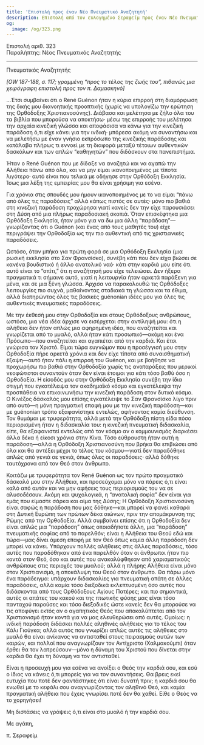 ```yaml
---
title: 'Επιστολή προς έναν Νέο Πνευματικό Αναζητητή'
description: Επιστολή από τον ευλογημένο Σεραφείμ προς έναν Νέο Πνευματικό Αναζητητή.
og:
  image: /og/323.png
---
```


<div style={{textAlign:'right', fontFamily:'monospace'}}>Επιστολή αριθ. 323</div>
<div style={{textAlign:'left', fontFamily:'monospace'}}>Παραλήπτης: Νέος Πνευματικός Αναζητητής</div>

---

Πνευματικός Αναζητητής

*[OW 187-188, σ. 117; γραμμένη “προς το τέλος της ζωής του”, πιθανώς μια χειρόγραφη επιστολή προς τον π. Δαμασκηνό]*

…Έτσι συμβαίνει ότι ο René Guénon ήταν η κύρια επιρροή στη διαμόρφωση της δικής μου διανοητικής προοπτικής (χωρίς να υπολογίζω την ερώτηση της Ορθόδοξης Χριστιανοσύνης). Διάβασα και μελέτησα με ζήλο όλα του τα βιβλία που μπορούσα να αποκτήσω· μέσω της επιρροής του μελέτησα την αρχαία κινεζική γλώσσα και αποφάσισα να κάνω για την κινεζική παράδοση ό,τι είχε κάνει για την ινδική· μπόρεσα ακόμη να συναντήσω και να μελετήσω με έναν γνήσιο εκπρόσωπο της κινεζικής παράδοσης και κατάλαβα πλήρως τι εννοεί με τη διαφορά μεταξύ τέτοιων αυθεντικών δασκάλων και των απλών “καθηγητών” που διδάσκουν στα πανεπιστήμια.

Ήταν ο René Guénon που με δίδαξε να αναζητώ και να αγαπώ την Αλήθεια πάνω από όλα, και να μην είμαι ικανοποιημένος με τίποτα λιγότερο· αυτό είναι που τελικά με οδήγησε στην Ορθόδοξη Εκκλησία. Ίσως μια λέξη της εμπειρίας μου θα είναι χρήσιμη για εσένα.

Για χρόνια στις σπουδές μου ήμουν ικανοποιημένος με το να είμαι “πάνω από όλες τις παραδόσεις” αλλά κάπως πιστός σε αυτές· μόνο πιο βαθιά στη κινεζική παράδοση προχώρησα γιατί κανείς δεν την είχε παρουσιάσει στη Δύση από μια πλήρως παραδοσιακή σκοπιά. Όταν επισκέφτηκα μια Ορθόδοξη Εκκλησία, ήταν μόνο για να δω μια άλλη “παράδοση”—γνωρίζοντας ότι ο Guénon (και ένας από τους μαθητές του) είχε περιγράψει την Ορθοδοξία ως την πιο αυθεντική από τις χριστιανικές παραδόσεις.

Ωστόσο, όταν μπήκα για πρώτη φορά σε μια Ορθόδοξη Εκκλησία (μια ρωσική εκκλησία στο Σαν Φρανσίσκο), συνέβη κάτι που δεν είχα βιώσει σε κανένα βουδιστικό ή άλλο ανατολικό ναό· κάτι στην καρδιά μου είπε ότι αυτό είναι το “σπίτι,” ότι η αναζήτησή μου είχε τελειώσει. Δεν ήξερα πραγματικά τι σήμαινε αυτό, γιατί η λειτουργία ήταν αρκετά παράξενη για μένα, και σε μια ξένη γλώσσα. Άρχισα να παρακολουθώ τις Ορθόδοξες λειτουργίες πιο συχνά, μαθαίνοντας σταδιακά τη γλώσσα και τα έθιμα, αλλά διατηρώντας όλες τις βασικές guénonian ιδέες μου για όλες τις αυθεντικές πνευματικές παραδόσεις.

Με την έκθεσή μου στην Ορθοδοξία και στους Ορθόδοξους ανθρώπους, ωστόσο, μια νέα ιδέα άρχισε να εισέρχεται στην αντίληψή μου: ότι η αλήθεια δεν ήταν απλώς μια αφηρημένη ιδέα, που αναζητείται και γνωρίζεται από το μυαλό, αλλά ήταν κάτι προσωπικό—ακόμη και ένα Πρόσωπο—που αναζητείται και αγαπιέται από την καρδιά. Και έτσι γνώρισα τον Χριστό. Είμαι τώρα ευγνώμον που η προσέγγισή μου στην Ορθοδοξία πήρε αρκετά χρόνια και δεν είχε τίποτα από συναισθηματική έξαψη—αυτό ήταν πάλι η επιρροή του Guénon, και με βοήθησε να προχωρήσω πιο βαθιά στην Ορθοδοξία χωρίς τις αναταράξεις που μερικοί νεοφώτιστοι συναντούν όταν δεν είναι έτοιμοι για κάτι τόσο βαθύ όσο η Ορθοδοξία. Η είσοδός μου στην Ορθόδοξη Εκκλησία συνέβη την ίδια στιγμή που εγκατέλειψα τον ακαδημαϊκό κόσμο και εγκατέλειψα την προσπάθεια να επικοινωνήσω την κινεζική παράδοση στον δυτικό κόσμο. Ο Κινέζος δάσκαλός μου επίσης εγκατέλειψε το Σαν Φρανσίσκο λίγο πριν από αυτό—η μόνη πραγματική επαφή μου με την κινεζική παράδοση—και με guénonian τρόπο εξαφανίστηκε εντελώς, αφήνοντας καμία διεύθυνση. Τον θυμάμαι με τρυφερότητα, αλλά μετά την Ορθόδοξη πίστη είδα πόσο περιορισμένη ήταν η διδασκαλία του: η κινεζική πνευματική διδασκαλία, είπε, θα εξαφανιστεί εντελώς από τον κόσμο αν ο κομμουνισμός διαρκέσει άλλα δέκα ή είκοσι χρόνια στην Κίνα. Τόσο εύθραυστη ήταν αυτή η παράδοση—αλλά η Ορθόδοξη Χριστιανοσύνη που βρήκα θα επιβιώσει από όλα και θα αντέξει μέχρι το τέλος του κόσμου—γιατί δεν παραδόθηκε απλώς από γενιά σε γενιά, όπως όλες οι παραδόσεις· αλλά δόθηκε ταυτόχρονα από τον Θεό στον άνθρωπο.

Κοιτάζω με τρυφερότητα τον René Guénon ως τον πρώτο πραγματικό δάσκαλό μου στην Αλήθεια, και προσεύχομαι μόνο να πάρεις ό,τι είναι καλό από αυτόν και να μην αφήσεις τους περιορισμούς του να σε αλυσοδέσουν. Ακόμη και ψυχολογικά, η “ανατολική σοφία” δεν είναι για εμάς που είμαστε σάρκα και αίμα της Δύσης; Η Ορθόδοξη Χριστιανοσύνη είναι σαφώς η παράδοση που μας δόθηκε—και μπορεί να φανεί καθαρά στη Δυτική Ευρώπη των πρώτων δέκα αιώνων, πριν την απομάκρυνση της Ρώμης από την Ορθοδοξία. Αλλά συμβαίνει επίσης ότι η Ορθοδοξία δεν είναι απλώς μια “παράδοση” όπως οποιαδήποτε άλλη, μια “παράδοση” πνευματικής σοφίας από το παρελθόν; είναι η Αλήθεια του Θεού εδώ και τώρα—μας δίνει άμεση επαφή με τον Θεό όπως καμία άλλη παράδοση δεν μπορεί να κάνει. Υπάρχουν πολλές αλήθειες στις άλλες παραδόσεις, τόσο αυτές που παραδόθηκαν από ένα παρελθόν όταν οι άνθρωποι ήταν πιο κοντά στον Θεό, όσο και αυτές που ανακαλύφθηκαν από χαρισματικούς ανθρώπους στις περιοχές του μυαλού; αλλά η πλήρης Αλήθεια είναι μόνο στον Χριστιανισμό, η αποκάλυψη του Θεού στον άνθρωπο. Θα πάρω μόνο ένα παράδειγμα: υπάρχουν διδασκαλίες για πνευματική απάτη σε άλλες παραδόσεις, αλλά καμία τόσο διεξοδικά εκλεπτυσμένη όσο αυτές που διδάσκονται από τους Ορθόδοξους Αγίους Πατέρες; και πιο σημαντικά, αυτές οι απάτες του κακού και της πτωτικής φύσης μας είναι τόσο πανταχού παρούσες και τόσο διεξοδικές ώστε κανείς δεν θα μπορούσε να τις αποφύγει εκτός αν ο αγαπητικός Θεός που αποκαλύπτεται από τον Χριστιανισμό ήταν κοντά για να μας ελευθερώσει από αυτές. Ομοίως: η ινδική παράδοση διδάσκει πολλές αληθινές αλήθειες για το τέλος του Κάλι Γιούγκα; αλλά αυτός που γνωρίζει απλώς αυτές τις αλήθειες στο μυαλό θα είναι ανίκανος να αντισταθεί στους πειρασμούς αυτών των καιρών, και πολλοί που αναγνωρίζουν τον Αντίχριστο (Χαλμακούμπι) όταν έρθει θα τον λατρεύσουν—μόνο η δύναμη του Χριστού που δίνεται στην καρδιά θα έχει τη δύναμη να τον αντισταθεί.

Είναι η προσευχή μου για εσένα να ανοίξει ο Θεός την καρδιά σου, και εσύ ο ίδιος να κάνεις ό,τι μπορείς για να τον συναντήσεις. Θα βρεις εκεί ευτυχία που ποτέ δεν φαντάστηκες ότι είναι δυνατή πριν; η καρδιά σου θα ενωθεί με το κεφάλι σου αναγνωρίζοντας τον αληθινό Θεό, και καμία πραγματική αλήθεια που έχεις γνωρίσει ποτέ δεν θα χαθεί. Είθε ο Θεός να το χορηγήσει!

Μη διστάσεις να γράψεις ό,τι είναι στο μυαλό ή την καρδιά σου.

Με αγάπη,

π. Σεραφείμ